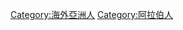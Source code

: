 {{Commons category|Arab diaspora|阿拉伯人大流散}}
[[Category:海外亞洲人|Category:海外亞洲人]]
[[Category:阿拉伯人|Category:阿拉伯人]]